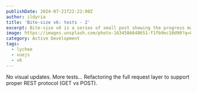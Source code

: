 ```yaml
---
publishDate: 2024-07-21T22:22:00Z
author: ildyria
title: 'Bite-size v6: tests - 2'
excerpt: Bite-size v6 is a series of small post showing the progress made on the development of the future version of Lychee.
image: https://images.unsplash.com/photo-1634586648651-f1fb9ec10d90?q=80&w=3542&auto=format&fit=crop&ixlib=rb-4.0.3&ixid=M3wxMjA3fDB8MHxwaG90by1wYWdlfHx8fGVufDB8fHx8fA%3D%3D
category: Active Development
tags:
  - lychee
  - vuejs
  - v6
---
```

No visual updates. More tests...
Refactoring the full request layer to support proper REST protocol (GET vs POST).